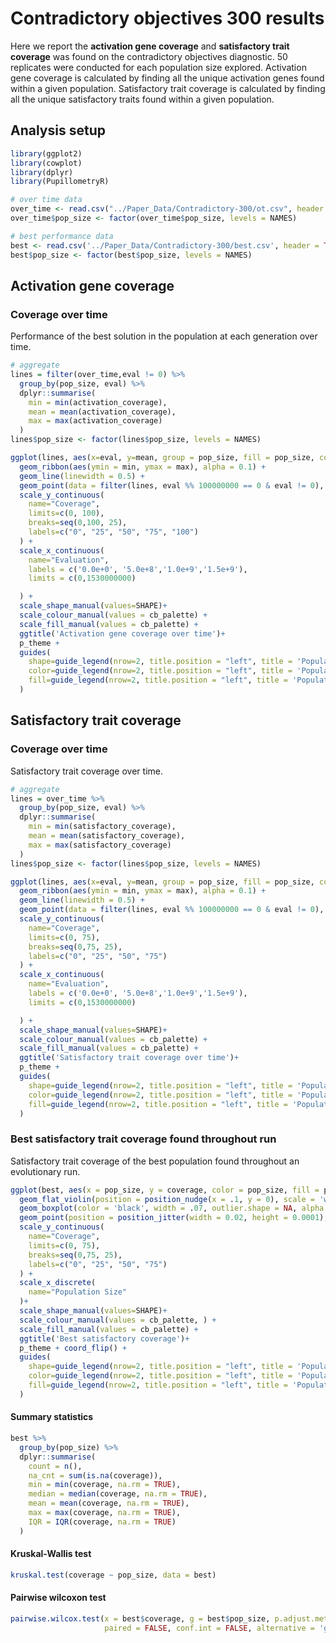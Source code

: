 # Contradictory objectives 300 results

Here we report the **activation gene coverage** and  **satisfactory trait coverage** was found on the contradictory objectives diagnostic.
50 replicates were conducted for each population size explored.
Activation gene coverage is calculated by finding all the unique activation genes found within a given population.
Satisfactory trait coverage is calculated by finding all the unique satisfactory traits found within a given population.

## Analysis setup

```r
library(ggplot2)
library(cowplot)
library(dplyr)
library(PupillometryR)

# over time data
over_time <- read.csv("../Paper_Data/Contradictory-300/ot.csv", header = TRUE, stringsAsFactors = FALSE)
over_time$pop_size <- factor(over_time$pop_size, levels = NAMES)

# best performance data
best <- read.csv('../Paper_Data/Contradictory-300/best.csv', header = TRUE, stringsAsFactors = FALSE)
best$pop_size <- factor(best$pop_size, levels = NAMES)
```

## Activation gene coverage

### Coverage over time

Performance of the best solution in the population at each generation over time.

```r
# aggregate
lines = filter(over_time,eval != 0) %>%
  group_by(pop_size, eval) %>%
  dplyr::summarise(
    min = min(activation_coverage),
    mean = mean(activation_coverage),
    max = max(activation_coverage)
  )
lines$pop_size <- factor(lines$pop_size, levels = NAMES)

ggplot(lines, aes(x=eval, y=mean, group = pop_size, fill = pop_size, color = pop_size, shape = pop_size)) +
  geom_ribbon(aes(ymin = min, ymax = max), alpha = 0.1) +
  geom_line(linewidth = 0.5) +
  geom_point(data = filter(lines, eval %% 100000000 == 0 & eval != 0), size = 1.0, stroke = 2.0, alpha = 1.0) +
  scale_y_continuous(
    name="Coverage",
    limits=c(0, 100),
    breaks=seq(0,100, 25),
    labels=c("0", "25", "50", "75", "100")
  ) +
  scale_x_continuous(
    name="Evaluation",
    labels = c('0.0e+0', '5.0e+8','1.0e+9','1.5e+9'),
    limits = c(0,1530000000)

  ) +
  scale_shape_manual(values=SHAPE)+
  scale_colour_manual(values = cb_palette) +
  scale_fill_manual(values = cb_palette) +
  ggtitle('Activation gene coverage over time')+
  p_theme +
  guides(
    shape=guide_legend(nrow=2, title.position = "left", title = 'Population\nSize'),
    color=guide_legend(nrow=2, title.position = "left", title = 'Population\nSize'),
    fill=guide_legend(nrow=2, title.position = "left", title = 'Population\nSize')
  )
```

## Satisfactory trait coverage

### Coverage over time

Satisfactory trait coverage over time.

```r
# aggregate
lines = over_time %>%
  group_by(pop_size, eval) %>%
  dplyr::summarise(
    min = min(satisfactory_coverage),
    mean = mean(satisfactory_coverage),
    max = max(satisfactory_coverage)
  )
lines$pop_size <- factor(lines$pop_size, levels = NAMES)

ggplot(lines, aes(x=eval, y=mean, group = pop_size, fill = pop_size, color = pop_size, shape = pop_size)) +
  geom_ribbon(aes(ymin = min, ymax = max), alpha = 0.1) +
  geom_line(linewidth = 0.5) +
  geom_point(data = filter(lines, eval %% 100000000 == 0 & eval != 0), size = 1.0, stroke = 2.0, alpha = 1.0) +
  scale_y_continuous(
    name="Coverage",
    limits=c(0, 75),
    breaks=seq(0,75, 25),
    labels=c("0", "25", "50", "75")
  ) +
  scale_x_continuous(
    name="Evaluation",
    labels = c('0.0e+0', '5.0e+8','1.0e+9','1.5e+9'),
    limits = c(0,1530000000)

  ) +
  scale_shape_manual(values=SHAPE)+
  scale_colour_manual(values = cb_palette) +
  scale_fill_manual(values = cb_palette) +
  ggtitle('Satisfactory trait coverage over time')+
  p_theme +
  guides(
    shape=guide_legend(nrow=2, title.position = "left", title = 'Population\nSize'),
    color=guide_legend(nrow=2, title.position = "left", title = 'Population\nSize'),
    fill=guide_legend(nrow=2, title.position = "left", title = 'Population\nSize')
  )
```


### Best satisfactory trait coverage found throughout run

Satisfactory trait coverage of the best population found throughout an evolutionary run.

```r
ggplot(best, aes(x = pop_size, y = coverage, color = pop_size, fill = pop_size, shape = pop_size)) +
  geom_flat_violin(position = position_nudge(x = .1, y = 0), scale = 'width', alpha = 0.2, width = 1.5) +
  geom_boxplot(color = 'black', width = .07, outlier.shape = NA, alpha = 0.0, size = 1.0, position = position_nudge(x = .16, y = 0)) +
  geom_point(position = position_jitter(width = 0.02, height = 0.0001), size = 1.5, alpha = 1.0) +
  scale_y_continuous(
    name="Coverage",
    limits=c(0, 75),
    breaks=seq(0,75, 25),
    labels=c("0", "25", "50", "75")
  ) +
  scale_x_discrete(
    name="Population Size"
  )+
  scale_shape_manual(values=SHAPE)+
  scale_colour_manual(values = cb_palette, ) +
  scale_fill_manual(values = cb_palette) +
  ggtitle('Best satisfactory coverage')+
  p_theme + coord_flip() +
  guides(
    shape=guide_legend(nrow=2, title.position = "left", title = 'Population\nSize'),
    color=guide_legend(nrow=2, title.position = "left", title = 'Population\nSize'),
    fill=guide_legend(nrow=2, title.position = "left", title = 'Population\nSize')
  )
```

#### Summary statistics

```r
best %>%
  group_by(pop_size) %>%
  dplyr::summarise(
    count = n(),
    na_cnt = sum(is.na(coverage)),
    min = min(coverage, na.rm = TRUE),
    median = median(coverage, na.rm = TRUE),
    mean = mean(coverage, na.rm = TRUE),
    max = max(coverage, na.rm = TRUE),
    IQR = IQR(coverage, na.rm = TRUE)
  )
```

#### Kruskal-Wallis test

```r
kruskal.test(coverage ~ pop_size, data = best)
```


#### Pairwise wilcoxon test

```r
pairwise.wilcox.test(x = best$coverage, g = best$pop_size, p.adjust.method = "bonferroni",
                     paired = FALSE, conf.int = FALSE, alternative = 'g')
```